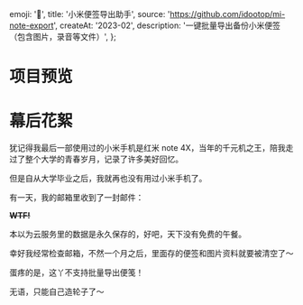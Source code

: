   emoji: '📒',
  title: '小米便签导出助手',
  source: 'https://github.com/idootop/mi-note-export',
  createAt: '2023-02',
  description: '一键批量导出备份小米便签（包含图片，录音等文件）',
};

# 项目预览


<BaseImage src={demo.src} alt="导出便签" />

# 幕后花絮

犹记得我最后一部使用过的小米手机是红米 note 4X，当年的千元机之王，陪我走过了整个大学的青春岁月，记录了许多美好回忆。

但是自从大学毕业之后，我就再也没有用过小米手机了。

有一天，我的邮箱里收到了一封邮件：


<BaseImage src={mi.src} alt="小米云服务数据即将清空" />

~~**WTF!**~~

本以为云服务里的数据是永久保存的，好吧，天下没有免费的午餐。

幸好我经常检查邮箱，不然一个月之后，里面存的便签和图片资料就要被清空了～

蛋疼的是，这丫不支持批量导出便笺！

无语，只能自己造轮子了～
